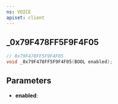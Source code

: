 ```yaml
---
ns: VOICE
apiset: client
---
```

## _0x79F478FF5F9F4F05

```c
// 0x79F478FF5F9F4F05
void _0x79F478FF5F9F4F05(BOOL enabled);
```


## Parameters
* **enabled**: